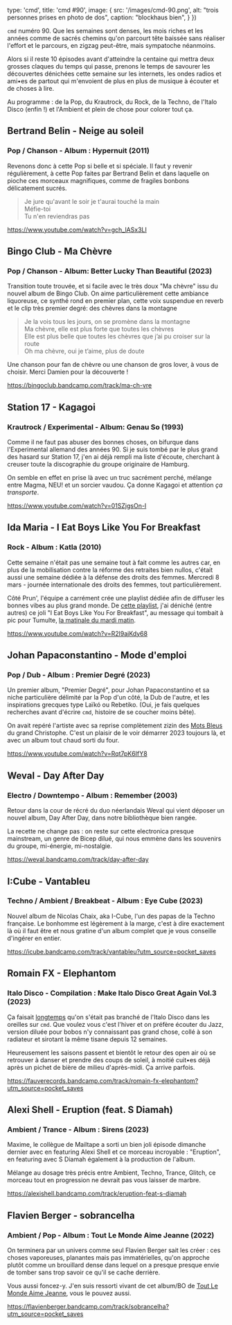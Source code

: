
  type: 'cmd',
  title: 'cmd #90',
  image: {
    src: '/images/cmd-90.png',
    alt: "trois personnes prises en photo de dos",
    caption: "blockhaus bien",
  }
})


`cmd` numéro 90. Que les semaines sont denses, les mois riches et les années comme de sacrés chemins qu'on parcourt tête baissée sans réaliser l'effort et le parcours, en zigzag peut-être, mais sympatoche néanmoins.

Alors si il reste 10 épisodes avant d'atteindre la centaine qui mettra deux grosses claques du temps qui passe, prenons le temps de savourer les découvertes dénichées cette semaine sur les internets, les ondes radios et ami•es de partout qui m'envoient de plus en plus de musique à écouter et de choses à lire.

Au programme : de la Pop, du Krautrock, du Rock, de la Techno, de l'Italo Disco (enfin !) et l'Ambient et plein de chose pour colorer tout ça.



## Bertrand Belin - Neige au soleil

### Pop / Chanson - Album : Hypernuit (2011)

Revenons donc à cette Pop si belle et si spéciale. Il faut y revenir régulièrement, à cette Pop faites par Bertrand Belin et dans laquelle on pioche ces morceaux magnifiques, comme de fragiles bonbons délicatement sucrés.

> Je jure qu'avant le soir je t'aurai touché la main <br/>
> Méfie-toi <br/>
> Tu n'en reviendras pas <br/>

https://www.youtube.com/watch?v=gch_lASx3LI



## Bingo Club - Ma Chèvre

### Pop / Chanson - Album: Better Lucky Than Beautiful (2023)

Transition toute trouvée, et si facile avec le très doux "Ma chèvre" issu du nouvel album de Bingo Club. On aime particulièrement cette ambiance liquoreuse, ce synthé rond en premier plan, cette voix suspendue en reverb et le clip très premier degré: des chèvres dans la montagne

> Je la vois tous les jours, on se promène dans la montagne <br/>
> Ma chèvre, elle est plus forte que toutes les chèvres <br/>
> Elle est plus belle que toutes les chèvres que j’ai pu croiser sur la route <br/>
> Oh ma chèvre, oui je t’aime, plus de doute <br/>

Une chanson pour fan de chèvre ou une chanson de gros lover, à vous de choisir. Merci Damien pour la découverte !

https://bingoclub.bandcamp.com/track/ma-ch-vre



## Station 17 - Kagagoi

### Krautrock / Experimental - Album: Genau So (1993)

Comme il ne faut pas abuser des bonnes choses, on bifurque dans l'Experimental allemand des années 90. Si je suis tombé par le plus grand des hasard sur Station 17, j'en ai déjà rempli ma liste d'écoute, cherchant à creuser toute la discographie du groupe originaire de Hamburg.

On semble en effet en prise là avec un truc sacrément perché, mélange entre Magma, NEU! et un sorcier vaudou. Ça donne Kagagoi et attention _ça transporte_.

https://www.youtube.com/watch?v=01SZjgsOn-I



## Ida Maria - I Eat Boys Like You For Breakfast

### Rock - Album : Katla (2010)

Cette semaine n'était pas une semaine tout à fait comme les autres car, en plus de la mobilisation contre la réforme des retraites bien nullos, c'était aussi une semaine dédiée à la défense des droits des femmes. Mercredi 8 mars - journée internationale des droits des femmes, tout particulièrement.

Côté Prun', l'équipe a carrément crée une playlist dédiée afin de diffuser les bonnes vibes au plus grand monde. De [cette playlist](https://open.spotify.com/playlist/4DJuVDQSZTlxACU2IhRabE), j'ai déniché (entre autres) ce joli "I Eat Boys Like You For Breakfast", au message qui tombait à pic pour Tumulte, [la matinale du mardi matin](https://www.prun.net/emission/8301-tumulte/Drez-serrez-a-gauche-special-contre-la-reforme-des-retraites-et-le-patriarcat).

https://www.youtube.com/watch?v=R2l9ajKdy68




## Johan Papaconstantino - Mode d'emploi

### Pop / Dub - Album : Premier Degré (2023)

Un premier album, "Premier Degré", pour Johan Papaconstantino et sa niche particulière délimité par la Pop d'un côté, la Dub de l'autre, et les inspirations grecques type Laïkó ou Rebetiko. (Oui, je fais quelques recherches avant d'écrire `cmd`, histoire de se coucher moins bête).

On avait repéré l'artiste avec sa reprise complètement zizin des [Mots Bleus](https://www.youtube.com/watch?v=KVkfHcjIbAM) du grand Christophe. C'est un plaisir de le voir démarrer 2023 toujours là, et avec un album tout chaud sorti du four.

https://www.youtube.com/watch?v=Rqt7pK6IfY8



## Weval - Day After Day

### Electro / Downtempo - Album : Remember (2003)

Retour dans la cour de récré du duo néerlandais Weval qui vient déposer un nouvel album, Day After Day, dans notre bibliothèque bien rangée.

La recette ne change pas : on reste sur cette electronica presque mainstream, un genre de Bicep dilué, qui nous emmène dans les souvenirs du groupe, mi-énergie, mi-nostalgie.

https://weval.bandcamp.com/track/day-after-day



## I:Cube - Vantableu

### Techno / Ambient / Breakbeat - Album : Eye Cube (2023)

Nouvel album de Nicolas Chaix, aka I-Cube, l'un des papas de la Techno française. Le bonhomme est légèrement à la marge, c'est à dire exactement là où il faut être et nous gratine d'un album complet que je vous conseille d'ingérer en entier.

https://icube.bandcamp.com/track/vantableu?utm_source=pocket_saves



## Romain FX - Elephantom

### Italo Disco - Compilation : Make Italo Disco Great Again Vol​.​3 (2023)

Ça faisait [longtemps](https://cmd.wuips.com/post/2022-12-02-cmd-76) qu'on s'était pas branché de l'Italo Disco dans les oreilles sur `cmd`. Que voulez vous c'est l'hiver et on préfère écouter du Jazz, version diluée pour bobos n'y connaissant pas grand chose, collé à son radiateur et sirotant la même tisane depuis 12 semaines.

Heureusement les saisons passent et bientôt le retour des open air où se retrouver à danser et prendre des coups de soleil, à moitié cuit•es déjà après un pichet de bière de milieu d'après-midi. Ça arrive parfois.

https://fauverecords.bandcamp.com/track/romain-fx-elephantom?utm_source=pocket_saves



## Alexi Shell - Eruption (feat. S Diamah)

### Ambient / Trance - Album : Sirens (2023)

Maxime, le collègue de Mailtape a sorti un bien joli épisode dimanche dernier avec en featuring Alexi Shell et ce morceau incroyable : "Eruption", en featuring avec S Diamah également à la production de l'album.

Mélange au dosage très précis entre Ambient, Techno, Trance, Glitch, ce morceau tout en progression ne devrait pas vous laisser de marbre.

https://alexishell.bandcamp.com/track/eruption-feat-s-diamah



## Flavien Berger - sobrancelha

### Ambient / Pop - Album : Tout Le Monde Aime Jeanne (2022)

On terminera par un univers comme seul Flavien Berger sait les créer : ces choses vaporeuses, planantes mais pas immatérielles, qu'on approche plutôt comme un brouillard dense dans lequel on a presque presque envie de tomber sans trop savoir ce qu'il se cache derrière.

Vous aussi foncez-y. J'en suis ressorti vivant de cet album/BO de [Tout Le Monde Aime Jeanne](https://flavienberger.bandcamp.com/album/tout-le-monde-aime-jeanne), vous le pouvez aussi.

https://flavienberger.bandcamp.com/track/sobrancelha?utm_source=pocket_saves

